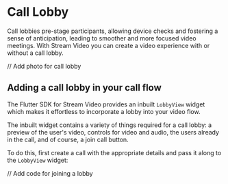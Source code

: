 # Call Lobby

Call lobbies pre-stage participants, allowing device checks and fostering a sense of anticipation,
leading to smoother and more focused video meetings. With Stream Video you can create a video experience
with or without a call lobby.

// Add photo for call lobby

## Adding a call lobby in your call flow

The Flutter SDK for Stream Video provides an inbuilt `LobbyView` widget which makes it effortless to
incorporate a lobby into your video flow.

The inbuilt widget contains a variety of things required for a call lobby: a preview of the user's video,
controls for video and audio, the users already in the call, and of course, a join call button.

To do this, first create a call with the appropriate details and pass it along to the `LobbyView` widget:

// Add code for joining a lobby




